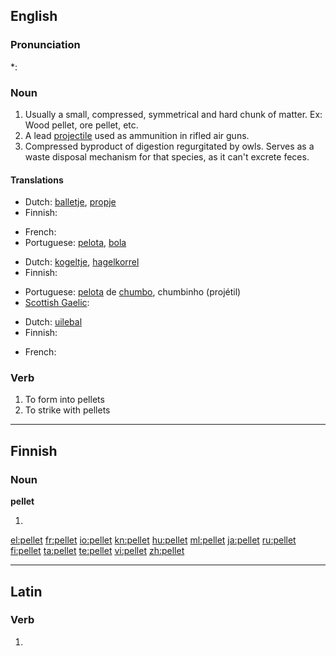 ==English==

===Pronunciation===
*: {{rhymes|ɛlɪt}}

===Noun===
{{en-noun}}

# Usually a small, compressed, symmetrical and hard chunk of matter.  Ex: Wood pellet, ore pellet, etc.
# A lead [[projectile]] used as ammunition in rifled air guns.
# Compressed byproduct of digestion regurgitated by owls.  Serves as a waste disposal mechanism for that species, as it can't excrete feces.

====Translations====
{{trans-top|Usually a small, compressed, symmetrical and hard chunk of matter}}
* Dutch: [[balletje]], [[propje]]
* Finnish: {{t-|fi|pelletti}}
{{trans-mid}}
* French: {{t+|fr|granule}}
* Portuguese: [[pelota]], [[bolinha|bola]]
{{trans-bottom}}

{{trans-top|A lead projectile used as ammunition in rifled air guns}}
* Dutch: [[kogeltje]], [[hagelkorrel]]
* Finnish: {{t+|fi|luoti}}
{{trans-mid}}
* Portuguese: [[pelota]] de [[chumbo]], chumbinho (projétil)
* [[Scottish Gaelic]]: {{t-|gd|peilear|m|xs=Scottish Gaelic}}
{{trans-bottom}}

{{trans-top|Compressed byproduct of digestion regurgitated by owls}}
* Dutch: [[uilebal]]
* Finnish: {{t-|fi|oksennuspallo}}
{{trans-mid}}
* French: {{t+|fr|pelote}}
{{trans-bottom}}

===Verb===
{{en-verb}}

# To form into pellets
# To strike with pellets

----

==Finnish==

===Noun===
'''pellet'''

# {{plural of|pelle|lang=Finnish}}

[[el:pellet]]
[[fr:pellet]]
[[io:pellet]]
[[kn:pellet]]
[[hu:pellet]]
[[ml:pellet]]
[[ja:pellet]]
[[ru:pellet]]
[[fi:pellet]]
[[ta:pellet]]
[[te:pellet]]
[[vi:pellet]]
[[zh:pellet]]

----
==Latin==

===Verb===
{{la-verb-form|pellet}}

# {{conjugation of|pello|pellō|3|s|fut|act|ind|lang=la}}
{{count page|[[Wiktionary:Page count]]}}
{{rfc-auto}}